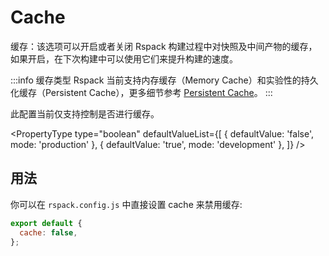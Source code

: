
# Cache

缓存：该选项可以开启或者关闭 Rspack 构建过程中对快照及中间产物的缓存，如果开启，在下次构建中可以使用它们来提升构建的速度。

:::info 缓存类型
Rspack 当前支持内存缓存（Memory Cache）和实验性的持久化缓存（Persistent Cache），更多细节参考 [Persistent Cache](/config/experiments#持久化缓存)。
:::

此配置当前仅支持控制是否进行缓存。

<PropertyType
  type="boolean"
  defaultValueList={[
    { defaultValue: 'false', mode: 'production' },
    { defaultValue: 'true', mode: 'development' },
  ]}
/>

## 用法

你可以在 `rspack.config.js` 中直接设置 cache 来禁用缓存:

```js title="rspack.config.mjs"
export default {
  cache: false,
};
```
